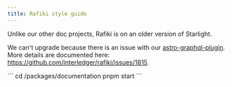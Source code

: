 ```yaml
---
title: Rafiki style guide
---
```



<Card title="Rafiki Starlight version" icon="star">
Unlike our other doc projects, Rafiki is on an older version of Starlight. 

We can't upgrade because there is an issue with our [astro-graphql-plugin](https://www.npmjs.com/package/astro-graphql-plugin). More details are documented here: https://github.com/interledger/rafiki/issues/1815.
</Card>

<Card title="Start local server" icon="star">
```
cd <to project folder>/packages/documentation
pnpm start
```
</Card>